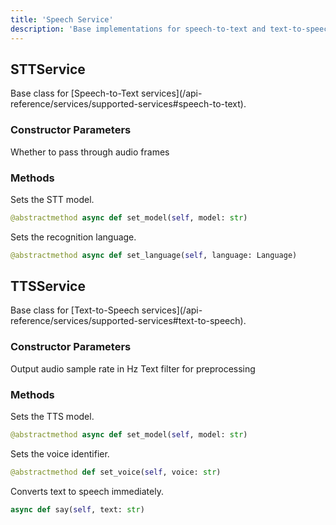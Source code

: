 ```yaml
---
title: 'Speech Service'
description: 'Base implementations for speech-to-text and text-to-speech services'
---
```


## STTService

<ResponseField name="STTService" type="base class">
  Base class for [Speech-to-Text
  services](/api-reference/services/supported-services#speech-to-text).
</ResponseField>

### Constructor Parameters

<ParamField path="audio_passthrough" type="bool" default="False">
  Whether to pass through audio frames
</ParamField>

### Methods

<ResponseField name="set_model" type="async method">
  Sets the STT model.

```python
@abstractmethod async def set_model(self, model: str)
```

</ResponseField>

<ResponseField name="set_language" type="async method">
  Sets the recognition language.

```python
@abstractmethod async def set_language(self, language: Language)
```

</ResponseField>

## TTSService

<ResponseField name="TTSService" type="base class">
  Base class for [Text-to-Speech
  services](/api-reference/services/supported-services#text-to-speech).
</ResponseField>

### Constructor Parameters

<ParamField path="sample_rate" type="int" default="24000">
  Output audio sample rate in Hz
</ParamField>

<ParamField path="text_filter" type="Optional[BaseTextFilter]" default="None">
  Text filter for preprocessing
</ParamField>

### Methods

<ResponseField name="set_model" type="async method">
  Sets the TTS model.

```python
@abstractmethod async def set_model(self, model: str)
```

</ResponseField>

<ResponseField name="set_voice" type="method">
  Sets the voice identifier.

```python
@abstractmethod def set_voice(self, voice: str)
```

</ResponseField>

<ResponseField name="say" type="async method">
  Converts text to speech immediately.

```python
async def say(self, text: str)
```

</ResponseField>
